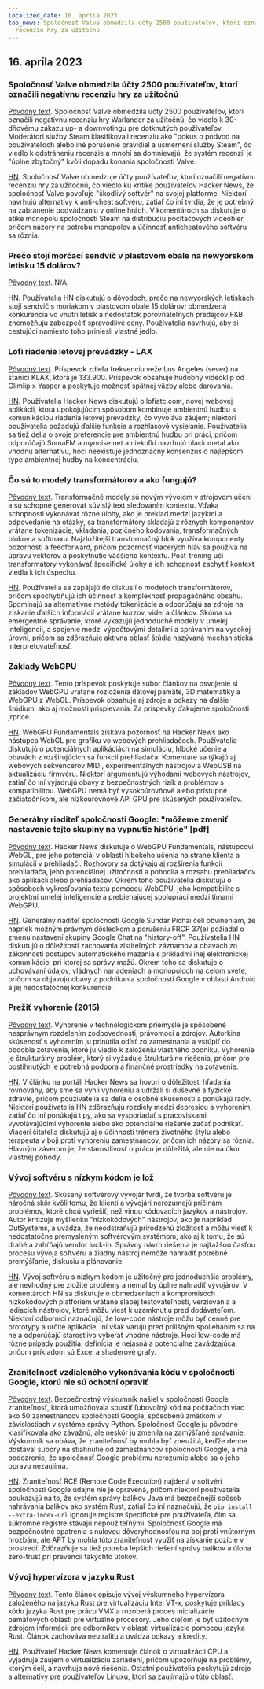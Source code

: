 ```yaml
---
localized_date: 16. apríla 2023
top_news: Spoločnosť Valve obmedzila účty 2500 používateľov, ktorí označili negatívnu
  recenziu hry za užitočnú
---
```




<CallToAction />

<Steps>

## 16. apríla 2023

### Spoločnosť Valve obmedzila účty 2500 používateľov, ktorí označili negatívnu recenziu hry za užitočnú

[Pôvodný text](https://tech.slashdot.org/story/23/04/14/175246/valve-restricts-accounts-of-2500-users-who-marked-a-negative-game-review-useful).
Spoločnosť Valve obmedzila účty 2500 používateľov, ktorí označili negatívnu recenziu hry Warlander za užitočnú, čo viedlo k 30-dňovému zákazu up- a downvotingu pre dotknutých používateľov. Moderátori služby Steam klasifikovali recenziu ako "pokus o podvod na používateľoch alebo iné porušenie pravidiel a usmernení služby Steam", čo viedlo k odstráneniu recenzie a mnohí sa domnievajú, že systém recenzií je "úplne zbytočný" kvôli dopadu konania spoločnosti Valve.

[HN](http://news.ycombinator.com/item?id=35577895).
Spoločnosť Valve obmedzuje účty používateľov, ktorí označili negatívnu recenziu hry za užitočnú, čo viedlo ku kritike používateľov Hacker News, že spoločnosť Valve povoľuje "škodlivý softvér" na svojej platforme. Niektorí navrhujú alternatívy k anti-cheat softvéru, zatiaľ čo iní tvrdia, že je potrebný na zabránenie podvádzaniu v online hrách. V komentároch sa diskutuje o etike monopolu spoločnosti Steam na distribúciu počítačových videohier, pričom názory na potrebu monopolov a účinnosť anticheatového softvéru sa rôznia.

### Prečo stojí morčací sendvič v plastovom obale na newyorskom letisku 15 dolárov?

[Pôvodný text](https://hellgatenyc.com/why-is-airport-turkey-sandwich-expensive).
N/A.

[HN](http://news.ycombinator.com/item?id=35580847).
Používatelia HN diskutujú o dôvodoch, prečo na newyorských letiskách stojí sendvič s moriakom v plastovom obale 15 dolárov; obmedzená konkurencia vo vnútri letísk a nedostatok porovnateľných predajcov F&B znemožňujú zabezpečiť spravodlivé ceny. Používatelia navrhujú, aby si cestujúci namiesto toho priniesli vlastné jedlo.

### Lofi riadenie letovej prevádzky - LAX

[Pôvodný text](https://www.lofiatc.com/?icao=KLAX).
Príspevok zdieľa frekvenciu veže Los Angeles (sever) na stanici KLAX, ktorá je 133.900. Príspevok obsahuje hudobný videoklip od Glimlip x Yasper a poskytuje možnosť spätnej väzby alebo darovania.

[HN](http://news.ycombinator.com/item?id=35583228).
Používatelia Hacker News diskutujú o lofiatc.com, novej webovej aplikácii, ktorá upokojujúcim spôsobom kombinuje ambientnú hudbu s komunikáciou riadenia letovej prevádzky, čo vyvoláva záujem; niektorí používatelia požadujú ďalšie funkcie a rozhlasové vysielanie. Používatelia sa tiež delia o svoje preferencie pre ambientnú hudbu pri práci, pričom odporúčajú SomaFM a mynoise.net a niekoľkí navrhujú black metal ako vhodnú alternatívu, hoci neexistuje jednoznačný konsenzus o najlepšom type ambientnej hudby na koncentráciu.

### Čo sú to modely transformátorov a ako fungujú?

[Pôvodný text](https://txt.cohere.ai/what-are-transformer-models/).
Transformačné modely sú novým vývojom v strojovom učení a sú schopné generovať súvislý text sledovaním kontextu. Vďaka schopnosti vykonávať rôzne úlohy, ako je preklad medzi jazykmi a odpovedanie na otázky, sa transformátory skladajú z rôznych komponentov vrátane tokenizácie, vkladania, pozičného kódovania, transformačných blokov a softmaxu. Najzložitejší transformačný blok využíva komponenty pozornosti a feedforward, pričom pozornosť viacerých hláv sa používa na úpravu vektorov a poskytnutie väčšieho kontextu. Post-tréning učí transformátory vykonávať špecifické úlohy a ich schopnosť zachytiť kontext viedla k ich úspechu.

[HN](http://news.ycombinator.com/item?id=35576918).
Používatelia sa zapájajú do diskusií o modeloch transformátorov, pričom spochybňujú ich účinnosť a komplexnosť propagačného obsahu. Spomínajú sa alternatívne metódy tokenizácie a odporúčajú sa zdroje na získanie ďalších informácií vrátane kurzov, videí a článkov. Skúma sa emergentné správanie, ktoré vykazujú jednoduché modely v umelej inteligencii, a spojenie medzi výpočtovými detailmi a správaním na vysokej úrovni, pričom sa zdôrazňuje aktívna oblasť štúdia nazývaná mechanistická interpretovateľnosť.

### Základy WebGPU

[Pôvodný text](https://webgpufundamentals.org/).
Tento príspevok poskytuje súbor článkov na osvojenie si základov WebGPU vrátane rozloženia dátovej pamäte, 3D matematiky a WebGPU z WebGL. Príspevok obsahuje aj zdroje a odkazy na ďalšie štúdium, ako aj možnosti prispievania. Za príspevky ďakujeme spoločnosti jrprice.

[HN](http://news.ycombinator.com/item?id=35579334).
WebGPU Fundamentals získava pozornosť na Hacker News ako nástupca WebGL pre grafiku vo webových prehliadačoch. Používatelia diskutujú o potenciálnych aplikáciách na simuláciu, hlboké učenie a obavách z rozširujúcich sa funkcií prehliadača. Komentáre sa týkajú aj webových sekvencerov MIDI, experimentálnych nástrojov a WebUSB na aktualizáciu firmvéru. Niektorí argumentujú výhodami webových nástrojov, zatiaľ čo iní vyjadrujú obavy z bezpečnostných rizík a problémov s kompatibilitou. WebGPU nemá byť vysokoúrovňové alebo prístupné začiatočníkom, ale nízkoúrovňové API GPU pre skúsených používateľov.

### Generálny riaditeľ spoločnosti Google: "môžeme zmeniť nastavenie tejto skupiny na vypnutie histórie" [pdf]

[Pôvodný text](https://ia601707.us.archive.org/28/items/gov.uscourts.cand.364454/gov.uscourts.cand.364454.385.0.pdf).
Hacker News diskutuje o WebGPU Fundamentals, nástupcovi WebGL, pre jeho potenciál v oblasti hlbokého učenia na strane klienta a simulácií v prehliadači. Rozhovory sa dotýkajú aj rozšírenia funkcií prehliadača, jeho potenciálnej užitočnosti a pohodlia a rozsahu prehliadačov ako aplikácií alebo prehliadačov. Okrem toho používatelia diskutujú o spôsoboch vykresľovania textu pomocou WebGPU, jeho kompatibilite s projektmi umelej inteligencie a prebiehajúcej spolupráci medzi tímami WebGPU.

[HN](http://news.ycombinator.com/item?id=35585174).
Generálny riaditeľ spoločnosti Google Sundar Pichai čelí obvineniam, že napriek možným právnym dôsledkom a porušeniu FRCP 37(e) požiadal o zmenu nastavení skupiny Google Chat na "history-off". Používatelia HN diskutujú o dôležitosti zachovania zistiteľných záznamov a obavách zo zákonnosti postupov automatického mazania s príkladmi inej elektronickej komunikácie, pri ktorej sa správy mažú. Okrem toho sa diskutuje o uchovávaní údajov, vládnych nariadeniach a monopoloch na celom svete, pričom sa objavujú obavy z podnikania spoločnosti Google v oblasti Android a jej nedostatočnej konkurencie.

### Prežiť vyhorenie (2015)

[Pôvodný text](https://lifeofaudrey.com/essays/surviving_burnout.html).
Vyhorenie v technologickom priemysle je spôsobené nesprávnym rozdelením zodpovednosti, právomocí a zdrojov. Autorkina skúsenosť s vyhorením ju prinútila odísť zo zamestnania a vstúpiť do obdobia zotavenia, ktoré ju viedlo k založeniu vlastného podniku. Vyhorenie je štrukturálny problém, ktorý si vyžaduje štrukturálne riešenia, pričom pre postihnutých je potrebná podpora a finančné prostriedky na zotavenie.

[HN](http://news.ycombinator.com/item?id=35577285).
V článku na portáli Hacker News sa hovorí o dôležitosti hľadania rovnováhy, aby sme sa vyhli vyhoreniu a udržali si duševné a fyzické zdravie, pričom používatelia sa delia o osobné skúsenosti a ponúkajú rady. Niektorí používatelia HN zdôrazňujú rozdiely medzi depresiou a vyhorením, zatiaľ čo iní ponúkajú tipy, ako sa vysporiadať s pracoviskami vyvolávajúcimi vyhorenie alebo ako potenciálne riešenie začať podnikať. Viacerí čitatelia diskutujú aj o účinnosti trénera životného štýlu alebo terapeuta v boji proti vyhoreniu zamestnancov, pričom ich názory sa rôznia. Hlavným záverom je, že starostlivosť o prácu je dôležitá, ale nie na úkor vlastnej pohody.

### Vývoj softvéru s nízkym kódom je lož

[Pôvodný text](https://jaylittle.com/post/view/2023/4/low-code-software-development-is-a-lie).
Skúsený softvérový vývojár tvrdí, že tvorba softvéru je náročná skôr kvôli tomu, že klienti a vývojári nerozumejú príčinám problémov, ktoré chcú vyriešiť, než vinou kódovacích jazykov a nástrojov. Autor kritizuje myšlienku "nízkokódových" nástrojov, ako je napríklad OutSystems, a uvádza, že neodstraňujú prirodzenú zložitosť a môžu viesť k nedostatočne premysleným softvérovým systémom, ako aj k tomu, že sú drahé a zahŕňajú vendor lock-in. Správny návrh riešenia je najťažšou časťou procesu vývoja softvéru a žiadny nástroj nemôže nahradiť potrebné premýšľanie, diskusiu a plánovanie.

[HN](http://news.ycombinator.com/item?id=35578240).
Vývoj softvéru s nízkym kódom je užitočný pre jednoduchšie problémy, ale nevhodný pre zložité problémy a nemal by úplne nahradiť vývojárov. V komentároch HN sa diskutuje o obmedzeniach a kompromisoch nízkokódových platforiem vrátane slabej testovateľnosti, verziovania a ladiacich nástrojov, ktoré môžu viesť k uzamknutiu pred dodávateľom. Niektorí odborníci naznačujú, že low-code nástroje môžu byť cenné pre prototypy a určité aplikácie, iní však varujú pred prílišným spoliehaním sa na ne a odporúčajú starostlivo vyberať vhodné nástroje. Hoci low-code má rôzne prípady použitia, definícia je nejasná a potenciálne zavádzajúca, pričom príkladom sú Excel a shaderové grafy.

### Zraniteľnosť vzdialeného vykonávania kódu v spoločnosti Google, ktorú nie sú ochotní opraviť

[Pôvodný text](https://giraffesecurity.dev/posts/google-remote-code-execution/).
Bezpečnostný výskumník našiel v spoločnosti Google zraniteľnosť, ktorá umožňovala spustiť ľubovoľný kód na počítačoch viac ako 50 zamestnancov spoločnosti Google, spôsobenú zmätkom v závislostiach v systéme správy Python. Spoločnosť Google ju pôvodne klasifikovala ako závažnú, ale neskôr ju zmenila na zamýšľané správanie. Výskumník sa obáva, že zraniteľnosť by mohla byť zneužitá, keďže denne dostával súbory na stiahnutie od zamestnancov spoločnosti Google, a má podozrenie, že spoločnosť Google problému nerozumie alebo sa o jeho opravu nezaujíma.

[HN](http://news.ycombinator.com/item?id=35581532).
Zraniteľnosť RCE (Remote Code Execution) nájdená v softvéri spoločnosti Google údajne nie je opravená, pričom niektorí používatelia poukazujú na to, že systém správy balíkov Java má bezpečnejší spôsob nahrávania balíkov ako systém Rust, zatiaľ čo iní naznačujú, že `pip install --extra-index-url` ignoruje registre špecifické pre používateľa, čím sa súkromné registre stávajú nepoužiteľnými. Spoločnosť Google má bezpečnostné opatrenia s nulovou dôveryhodnosťou na boj proti vnútorným hrozbám, ale APT by mohla túto zraniteľnosť využiť na získanie pozície v prostredí. Zdôrazňuje sa tiež potreba lepších riešení správy balíkov a úloha zero-trust pri prevencii takýchto útokov.

### Vývoj hypervízora v jazyku Rust

[Pôvodný text](https://memn0ps.github.io/hypervisor-development-in-rust-part-1/).
Tento článok opisuje vývoj výskumného hypervízora založeného na jazyku Rust pre virtualizáciu Intel VT-x, poskytuje príklady kódu jazyka Rust pre prácu VMX a rozoberá proces inicializácie pamäťových oblastí pre virtuálne procesory. Jeho cieľom je byť užitočným zdrojom informácií pre odborníkov v oblasti virtualizácie pomocou jazyka Rust. Článok zachováva neutralitu a uvádza odkazy a kredity.

[HN](http://news.ycombinator.com/item?id=35579876).
Používateľ Hacker News komentuje článok o virtualizácii CPU a vyjadruje záujem o virtualizáciu zariadení, pričom upozorňuje na problémy, ktorým čelí, a navrhuje nové riešenia. Ostatní používatelia poskytujú zdroje a alternatívy pre používateľov Linuxu, ktorí sa zaujímajú o túto oblasť.

</Steps>
